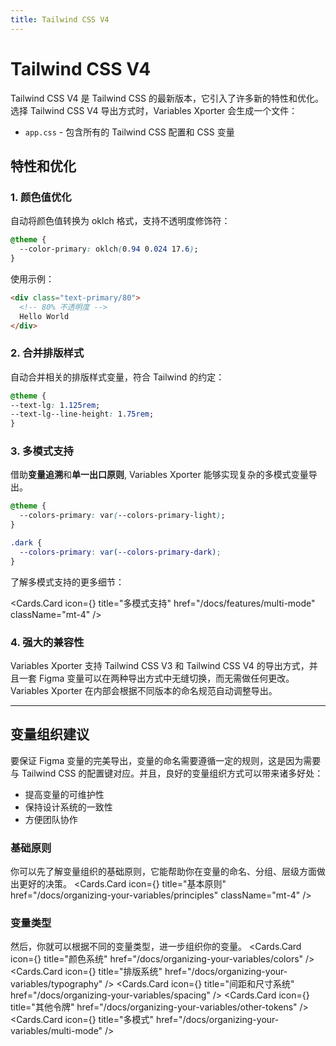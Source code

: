 ```yaml
---
title: Tailwind CSS V4
---
```



# Tailwind CSS V4

Tailwind CSS V4 是 Tailwind CSS 的最新版本，它引入了许多新的特性和优化。选择 Tailwind CSS V4 导出方式时，Variables Xporter 会生成一个文件：

- `app.css` - 包含所有的 Tailwind CSS 配置和 CSS 变量

## 特性和优化

### 1. 颜色值优化

自动将颜色值转换为 oklch 格式，支持不透明度修饰符：

```css
@theme {
  --color-primary: oklch(0.94 0.024 17.6);
}
```

使用示例：

```html
<div class="text-primary/80">
  <!-- 80% 不透明度 -->
  Hello World
</div>
```

### 2. 合并排版样式

自动合并相关的排版样式变量，符合 Tailwind 的约定：

```css
@theme {
--text-lg: 1.125rem;
--text-lg--line-height: 1.75rem;
}
```

### 3. 多模式支持

借助**变量追溯**和**单一出口原则**, Variables Xporter 能够实现复杂的多模式变量导出。

```css
@theme {
  --colors-primary: var(--colors-primary-light);
}

.dark {
  --colors-primary: var(--colors-primary-dark);
}
```

了解多模式支持的更多细节：

  <Cards.Card
    icon={<Columns3/>}
    title="多模式支持"
    href="/docs/features/multi-mode"
    className="mt-4"
  />


### 4. 强大的兼容性
Variables Xporter 支持 Tailwind CSS V3 和 Tailwind CSS V4 的导出方式，并且一套 Figma 变量可以在两种导出方式中无缝切换，而无需做任何更改。Variables Xporter 在内部会根据不同版本的命名规范自动调整导出。

---

## 变量组织建议

要保证 Figma 变量的完美导出，变量的命名需要遵循一定的规则，这是因为需要与 Tailwind CSS 的配置键对应。并且，良好的变量组织方式可以带来诸多好处：

- 提高变量的可维护性
- 保持设计系统的一致性
- 方便团队协作

### 基础原则
你可以先了解变量组织的基础原则，它能帮助你在变量的命名、分组、层级方面做出更好的决策。
  <Cards.Card
    icon={<BookOpenCheck />}
    title="基本原则"
    href="/docs/organizing-your-variables/principles"
    className="mt-4"
  />


### 变量类型
然后，你就可以根据不同的变量类型，进一步组织你的变量。
<Cards>
  <Cards.Card
    icon={<Palette />}
    title="颜色系统"
    href="/docs/organizing-your-variables/colors"
  />
  <Cards.Card
    icon={<Type />}
    title="排版系统"
    href="/docs/organizing-your-variables/typography"
  />
  <Cards.Card
    icon={<Ruler />}
    title="间距和尺寸系统"
    href="/docs/organizing-your-variables/spacing"
  />
  <Cards.Card
    icon={<Box/>}
    title="其他令牌"
    href="/docs/organizing-your-variables/other-tokens"
  />
  <Cards.Card
    icon={<Columns3 />}
    title="多模式"
    href="/docs/organizing-your-variables/multi-mode"
  />
</Cards>
